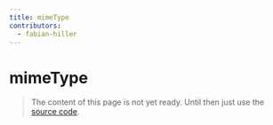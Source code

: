 ```yaml
---
title: mimeType
contributors:
  - fabian-hiller
---
```


# mimeType

> The content of this page is not yet ready. Until then just use the [source code](https://github.com/fabian-hiller/valibot/blob/main/library/src/validations/mimeType/mimeType.ts).
